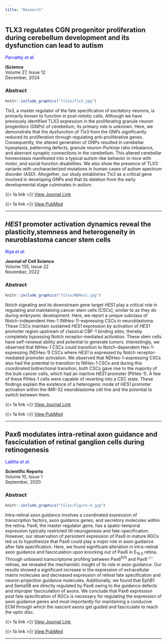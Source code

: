 ```yaml
---
title: "Research"
---
```


## TLX3 regulates CGN progenitor proliferation during cerebellum development and its dysfunction can lead to autism

<p style="color:blue">Parvathy *et al.*</p>

**iScience**<br>Volume 27, Issue 12<br>December, 2024

### **Abstract**

```r
knitr::include_graphics("files/tlx3.jpg")
```

<p align="justify">

Tlx3, a master regulator of the fate specification of excitatory neurons, is primarily known to function in post-mitotic cells. Although we have previously identified TLX3 expression in the proliferating granule neuron progenitors (GNPs) of cerebellum, its primary role is unknown. Here, we demonstrate that the dysfunction of Tlx3 from the GNPs significantly reduced its proliferation through regulating anti-proliferative genes. Consequently, the altered generation of GNPs resulted in cerebellar hypoplasia, patterning defects, granule neuron-Purkinje ratio imbalance, and aberrant synaptic connections in the cerebellum. This altered cerebellar homeostasis manifested into a typical autism-like behavior in mice with motor, and social function disabilities. We also show the presence of TLX3 variants with uncharacterized mutations in human cases of autism spectrum disorder (ASD). Altogether, our study establishes Tlx3 as a critical gene involved in developing GNPs and that its deletion from the early developmental stage culminates in autism.

</p>

{{< fa link >}} [View Journal Link](10.1016/j.isci.2024.111260){target="_blank"}

{{< fa link >}} [View PubMed](https://pubmed.ncbi.nlm.nih.gov/39628587/){target="_blank"}

------------------------------------------------------------------------


## <i>HES1</i> promoter activation dynamics reveal the plasticity,stemness and heterogeneity in neuroblastoma cancer stem cells

<p style="color:blue"> Riya *et al.*</p>

**Journal of Cell Science**<br>Volume 135, Issue 22<br>November, 2022

### **Abstract**

```r
knitr::include_graphics("files/NDHes1.jpg")
```

<p align="justify">

Notch signaling and its downstream gene target <i>HES1</i> play a critical role in regulating and maintaining cancer stem cells (CSCs), similar to as they do during embryonic development. Here, we report a unique subclass of Notch-independent Hes-1 (NIHes-1)-expressing CSCs in neuroblastoma. These CSCs maintain sustained <i>HES1</i> expression by activation of <i>HES1</i> promoter region upstream of classical CBF-1 binding sites, thereby completely bypassing Notch receptor-mediated activation. These stem cells have self-renewal ability and potential to generate tumors. Interestingly, we observed that NIHes-1 CSCs could transition to Notch-dependent Hes-1-expressing (NDHes-1) CSCs where <i>HES1</i> is expressed by Notch receptor-mediated promoter activation. We observed that NDHes-1-expressing CSCs also had the potential to transition to NIHes-1 CSCs and during this coordinated bidirectional transition, both CSCs gave rise to the majority of the bulk cancer cells, which had an inactive <i>HES1</i> promoter (PIHes-1). A few of these PIHes-1 cells were capable of reverting into a CSC state. These findings explain the existence of a heterogenic mode of <i>HES1</i> promoter activation within the IMR-32 neuroblastoma cell line and the potential to switch between them.

</p>

{{< fa link >}} [View Journal Link](https://doi.org/10.1242/jcs.260157){target="_blank"}

{{< fa link >}} [View PubMed](https://pubmed.ncbi.nlm.nih.gov/36321463/){target="_blank"}

------------------------------------------------------------------------

## **Pax6 modulates intra-retinal axon guidance and fasciculation of retinal ganglion cells during retinogenesis**

<p style="color:blue">Lalitha *et al.*</p>

**Scientific Reports**<br>Volume 10, Issue 1<br>September, 2020

### **Abstract**

```r
knitr::include_graphics("files/Figure-4.jpg")
```

<p align="justify">

Intra-retinal axon guidance involves a coordinated expression of transcription factors, axon guidance genes, and secretory molecules within the retina. Pax6, the master regulator gene, has a spatio-temporal expression typically restricted till neurogenesis and fate-specification. However, our observation of persistent expression of Pax6 in mature RGCs led us to hypothesize that Pax6 could play a major role in axon guidance after fate specification. Here, we found significant alteration in intra-retinal axon guidance and fasciculation upon knocking out of Pax6 in E~15.5~ retina. Through unbiased transcriptome profiling between Pax6^fl/fl^ and Pax6^−/−^ retinas, we revealed the mechanistic insight of its role in axon guidance. Our results showed a significant increase in the expression of extracellular matrix molecules and decreased expression of retinal fate specification and neuron projection guidance molecules. Additionally, we found that EphB1 and Sema5B are directly regulated by Pax6 owing to the guidance defects and improper fasciculation of axons. We conclude that Pax6 expression post fate specification of RGCs is necessary for regulating the expression of axon guidance genes and most importantly for maintaining a conducive ECM through which the nascent axons get guided and fasciculate to reach the optic disc.

</p>

{{< fa link >}} [View Journal Link](https://doi.org/10.1038/s41598-020-72828-4){target="_blank"}

{{< fa link >}} [View PubMed](https://pubmed.ncbi.nlm.nih.gov/32999322/){target="_blank"}

------------------------------------------------------------------------
